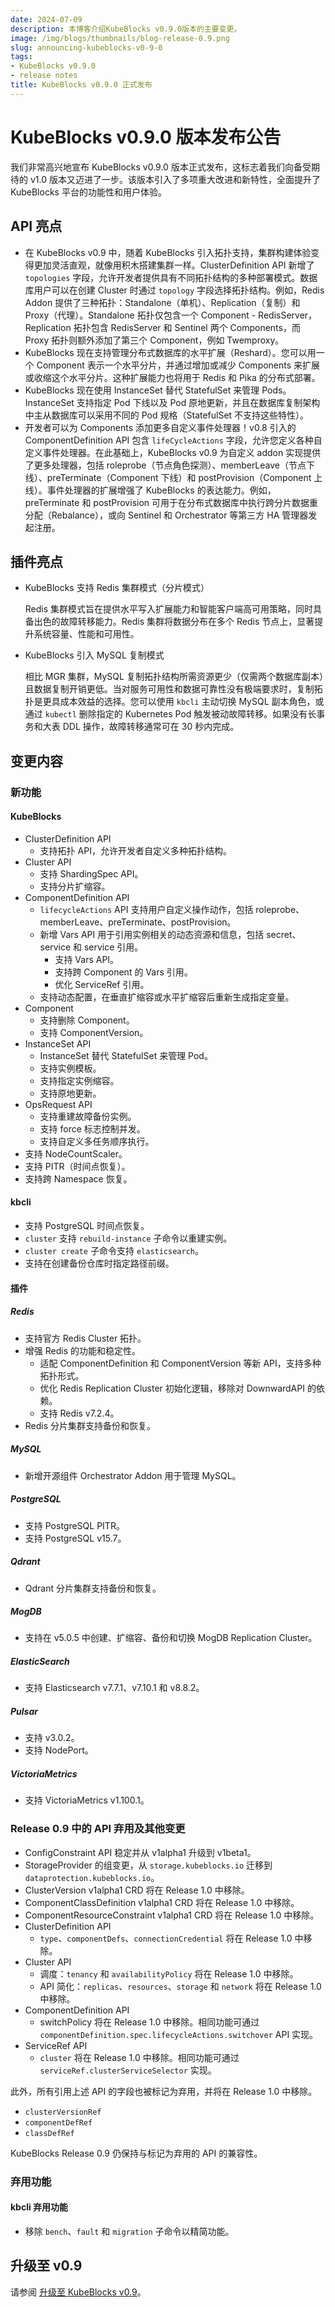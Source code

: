 ```yaml
---
date: 2024-07-09
description: 本博客介绍KubeBlocks v0.9.0版本的主要变更。
image: /img/blogs/thumbnails/blog-release-0.9.png
slug: announcing-kubeblocks-v0-9-0
tags:
- KubeBlocks v0.9.0
- release notes
title: KubeBlocks v0.9.0 正式发布
---
```

# KubeBlocks v0.9.0 版本发布公告

我们非常高兴地宣布 KubeBlocks v0.9.0 版本正式发布，这标志着我们向备受期待的 v1.0 版本又迈进了一步。该版本引入了多项重大改进和新特性，全面提升了 KubeBlocks 平台的功能性和用户体验。



## API 亮点

- 在 KubeBlocks v0.9 中，随着 KubeBlocks 引入拓扑支持，集群构建体验变得更加灵活直观，就像用积木搭建集群一样。ClusterDefinition API 新增了 `topologies` 字段，允许开发者提供具有不同拓扑结构的多种部署模式。数据库用户可以在创建 Cluster 时通过 `topology` 字段选择拓扑结构。例如，Redis Addon 提供了三种拓扑：Standalone（单机）、Replication（复制）和 Proxy（代理）。Standalone 拓扑仅包含一个 Component - RedisServer，Replication 拓扑包含 RedisServer 和 Sentinel 两个 Components，而 Proxy 拓扑则额外添加了第三个 Component，例如 Twemproxy。
- KubeBlocks 现在支持管理分布式数据库的水平扩展（Reshard）。您可以用一个 Component 表示一个水平分片，并通过增加或减少 Components 来扩展或收缩这个水平分片。这种扩展能力也将用于 Redis 和 Pika 的分布式部署。
- KubeBlocks 现在使用 InstanceSet 替代 StatefulSet 来管理 Pods。InstanceSet 支持指定 Pod 下线以及 Pod 原地更新，并且在数据库复制架构中主从数据库可以采用不同的 Pod 规格（StatefulSet 不支持这些特性）。
- 开发者可以为 Components 添加更多自定义事件处理器！v0.8 引入的 ComponentDefinition API 包含 `lifeCycleActions` 字段，允许您定义各种自定义事件处理器。在此基础上，KubeBlocks v0.9 为自定义 addon 实现提供了更多处理器，包括 roleprobe（节点角色探测）、memberLeave（节点下线）、preTerminate（Component 下线）和 postProvision（Component 上线）。事件处理器的扩展增强了 KubeBlocks 的表达能力。例如，preTerminate 和 postProvision 可用于在分布式数据库中执行跨分片数据重分配（Rebalance），或向 Sentinel 和 Orchestrator 等第三方 HA 管理器发起注册。

## 插件亮点

- KubeBlocks 支持 Redis 集群模式（分片模式）
  
  Redis 集群模式旨在提供水平写入扩展能力和智能客户端高可用策略，同时具备出色的故障转移能力。Redis 集群将数据分布在多个 Redis 节点上，显著提升系统容量、性能和可用性。

- KubeBlocks 引入 MySQL 复制模式
  
  相比 MGR 集群，MySQL 复制拓扑结构所需资源更少（仅需两个数据库副本）且数据复制开销更低。当对服务可用性和数据可靠性没有极端要求时，复制拓扑是更具成本效益的选择。您可以使用 `kbcli` 主动切换 MySQL 副本角色，或通过 `kubectl` 删除指定的 Kubernetes Pod 触发被动故障转移。如果没有长事务和大表 DDL 操作，故障转移通常可在 30 秒内完成。

## 变更内容

### 新功能

#### KubeBlocks

- ClusterDefinition API
  - 支持拓扑 API，允许开发者自定义多种拓扑结构。
- Cluster API
  - 支持 ShardingSpec API。
  - 支持分片扩缩容。
- ComponentDefinition API
  - `lifecycleActions` API 支持用户自定义操作动作，包括 roleprobe、memberLeave、preTerminate、postProvision。
  - 新增 Vars API 用于引用实例相关的动态资源和信息，包括 secret、service 和 service 引用。
    - 支持 Vars API。
    - 支持跨 Component 的 Vars 引用。
    - 优化 ServiceRef 引用。
  - 支持动态配置，在垂直扩缩容或水平扩缩容后重新生成指定变量。
- Component
  - 支持删除 Component。
  - 支持 ComponentVersion。
- InstanceSet API
  - InstanceSet 替代 StatefulSet 来管理 Pod。
  - 支持实例模板。
  - 支持指定实例缩容。
  - 支持原地更新。
- OpsRequest API
  - 支持重建故障备份实例。
  - 支持 force 标志控制并发。
  - 支持自定义多任务顺序执行。
- 支持 NodeCountScaler。
- 支持 PITR（时间点恢复）。
- 支持跨 Namespace 恢复。

#### kbcli

- 支持 PostgreSQL 时间点恢复。
- `cluster` 支持 `rebuild-instance` 子命令以重建实例。
- `cluster create` 子命令支持 `elasticsearch`。
- 支持在创建备份仓库时指定路径前缀。

#### 插件

##### Redis

- 支持官方 Redis Cluster 拓扑。
- 增强 Redis 的功能和稳定性。
  - 适配 ComponentDefinition 和 ComponentVersion 等新 API，支持多种拓扑形式。
  - 优化 Redis Replication Cluster 初始化逻辑，移除对 DownwardAPI 的依赖。
  - 支持 Redis v7.2.4。
- Redis 分片集群支持备份和恢复。

##### MySQL

- 新增开源组件 Orchestrator Addon 用于管理 MySQL。

##### PostgreSQL

- 支持 PostgreSQL PITR。
- 支持 PostgreSQL v15.7。

##### Qdrant

- Qdrant 分片集群支持备份和恢复。

##### MogDB

- 支持在 v5.0.5 中创建、扩缩容、备份和切换 MogDB Replication Cluster。

##### ElasticSearch

- 支持 Elasticsearch v7.7.1、v7.10.1 和 v8.8.2。

##### Pulsar

- 支持 v3.0.2。
- 支持 NodePort。

##### VictoriaMetrics

- 支持 VictoriaMetrics v1.100.1。

### Release 0.9 中的 API 弃用及其他变更

- ConfigConstraint API 稳定并从 v1alpha1 升级到 v1beta1。
- StorageProvider 的组变更，从 `storage.kubeblocks.io` 迁移到 `dataprotection.kubeblocks.io`。
- ClusterVersion v1alpha1 CRD 将在 Release 1.0 中移除。
- ComponentClassDefinition v1alpha1 CRD 将在 Release 1.0 中移除。
- ComponentResourceConstraint v1alpha1 CRD 将在 Release 1.0 中移除。
- ClusterDefinition API
  - `type`、`componentDefs`、`connectionCredential` 将在 Release 1.0 中移除。
- Cluster API
  - 调度：`tenancy` 和 `availabilityPolicy` 将在 Release 1.0 中移除。
  - API 简化：`replicas`、`resources`、`storage` 和 `network` 将在 Release 1.0 中移除。
- ComponentDefinition API
  - switchPolicy 将在 Release 1.0 中移除。相同功能可通过 `componentDefinition.spec.lifecycleActions.switchover` API 实现。
- ServiceRef API
  - `cluster` 将在 Release 1.0 中移除。相同功能可通过 `serviceRef.clusterServiceSelector` 实现。

此外，所有引用上述 API 的字段也被标记为弃用，并将在 Release 1.0 中移除。

- `clusterVersionRef`
- `componentDefRef`
- `classDefRef`

KubeBlocks Release 0.9 仍保持与标记为弃用的 API 的兼容性。

### 弃用功能

#### kbcli 弃用功能

- 移除 `bench`、`fault` 和 `migration` 子命令以精简功能。

## 升级至 v0.9

请参阅 [升级至 KubeBlocks v0.9](https://kubeblocks.io/docs/release-0.9/user_docs/installation/upgrade/upgrade-kubeblocks-to-0.9)。